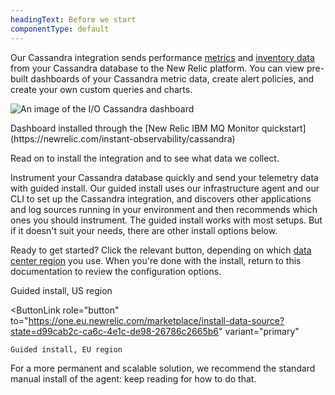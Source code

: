 ```yaml
---
headingText: Before we start
componentType: default
---
```




Our Cassandra integration sends performance [metrics](#metrics) and [inventory data](#inventory) from your Cassandra database to the New Relic platform. You can view pre-built dashboards of your Cassandra metric data, create alert policies, and create your own custom queries and charts.

<img
    title="cassandra-dashboard"
    alt="An image of the I/O Cassandra dashboard"
    src={infrastructureCassandraDashboard}
/>

<figcaption>
Dashboard installed through the [New Relic IBM MQ Monitor quickstart](https://newrelic.com/instant-observability/cassandra)
</figcaption>

Read on to install the integration and to see what data we collect.


<Callout variant="tip">

Instrument your Cassandra database quickly and send your telemetry data with guided install. Our guided install uses our infrastructure agent and our CLI to set up the Cassandra integration, and discovers other applications and log sources running in your environment and then recommends which ones you should instrument. The guided install works with most setups. But if it doesn't suit your needs, there are other install options below.

</Callout>

Ready to get started? Click the relevant button, depending on which [data center region](/docs/accounts/accounts-billing/account-setup/choose-your-data-center) you use. When you're done with the install, return to this documentation to review the configuration options. 

<ButtonGroup>
  <ButtonLink
    role="button"
    to="https://one.newrelic.com/marketplace/install-data-source?state=d99cab2c-ca6c-4e1c-de98-26786c2665b6"
    variant="primary"
  >
    Guided install, US region
  </ButtonLink>

  <ButtonLink
    role="button"
    to="https://one.eu.newrelic.com/marketplace/install-data-source?state=d99cab2c-ca6c-4e1c-de98-26786c2665b6"
    variant="primary"
  >
    Guided install, EU region
  </ButtonLink>
</ButtonGroup>

For a more permanent and scalable solution, we recommend the standard manual install of the agent: keep reading for how to do that.
